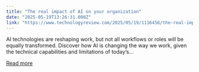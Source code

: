 ```yaml
---
title: "The real impact of AI on your organization"
date: "2025-05-19T13:26:31.000Z"
link: "https://www.technologyreview.com/2025/05/19/1116456/the-real-impact-of-ai-on-your-organization/"
---
```


AI technologies are reshaping work, but not all workflows or roles will be equally transformed. Discover how AI is changing the way we work, given the technical capabilities and limitations of today’s...

[Read more](https://www.technologyreview.com/2025/05/19/1116456/the-real-impact-of-ai-on-your-organization/)
